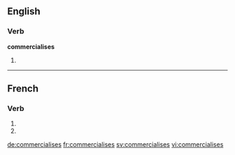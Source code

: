 {{also|commercialisés}}
==English==

===Verb===
'''commercialises'''

# {{en-third-person singular of|commercialise}}

----

==French==

===Verb===
{{fr-verb-form}}

# {{conjugation of|commercialiser||2|s|pres|ind|lang=fr}}
# {{conjugation of|commercialiser||2|s|pres|sub|lang=fr}}

[[de:commercialises]]
[[fr:commercialises]]
[[sv:commercialises]]
[[vi:commercialises]]